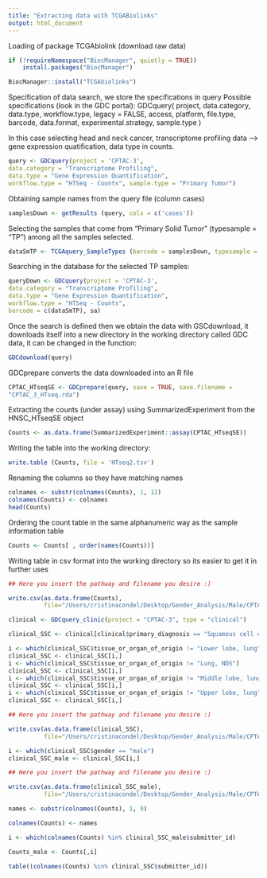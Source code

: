 ```yaml
---
title: "Extracting data with TCGABiolinks"
output: html_document
---
```


Loading of package TCGAbiolink (download raw data)

```r
if (!requireNamespace("BiocManager", quietly = TRUE))
    install.packages("BiocManager")

BiocManager::install("TCGAbiolinks")
```




Specification of data search, we store the specifications in query 
Possible specifications (look in the GDC portal): GDCquery(
  project,
  data.category,
  data.type,
  workflow.type,
  legacy = FALSE,
  access,
  platform,
  file.type,
  barcode,
  data.format,
  experimental.strategy,
  sample.type
)

In this case selecting head and neck cancer, transcriptome profiling data --> gene expression quatification, data type in counts.

```r
query <- GDCquery(project = 'CPTAC-3',
data.category = "Transcriptome Profiling",
data.type = "Gene Expression Quantification",
workflow.type = "HTSeq - Counts", sample.type = "Primary Tumor")
```

Obtaining sample names from the query file (column cases)

```r
samplesDown <- getResults (query, cols = c('cases'))
```

Selecting the samples that come from "Primary Solid Tumor" (typesample = "TP") among all the samples selected.

```r
dataSmTP <- TCGAquery_SampleTypes (barcode = samplesDown, typesample = 'Primary Tumor')
```


Searching in the database for the selected TP samples:

```r
queryDown <- GDCquery(project = 'CPTAC-3',
data.category = "Transcriptome Profiling",
data.type = "Gene Expression Quantification",
workflow.type = "HTSeq - Counts",
barcode = c(dataSmTP), sa)
```

Once the search is defined then we obtain the data with GSCdownload, it downloads itself into a new directory in the working directory called GDC data, it can be changed in the function:

```r
GDCdownload(query)
```

GDCprepare converts the data downloaded into an R file

```r
CPTAC_HTseqSE <- GDCprepare(query, save = TRUE, save.filename =
"CPTAC_3_HTseq.rda")
```

Extracting the counts (under assay) using SummarizedExperiment from the HNSC_HTseqSE object

```r
Counts <- as.data.frame(SummarizedExperiment::assay(CPTAC_HTseqSE))
```

Writing the table into the working directory:

```r
write.table (Counts, file = 'HTseq2.tsv')
```

Renaming the columns so they have matching names

```r
colnames <- substr(colnames(Counts), 1, 12)
colnames(Counts) <- colnames
head(Counts)
```

Ordering the count table in the same alphanumeric way as the sample information table

```r
Counts <- Counts[ , order(names(Counts))]
```

Writing table in csv format into the working directory so its easier to get it in further uses

```r
## Here you insert the pathway and filename you desire :)

write.csv(as.data.frame(Counts), 
          file="/Users/cristinacondel/Desktop/Gender_Analysis/Male/CPTAC/CPTAC_3_counts.csv")
```

```r
clinical <- GDCquery_clinic(project = "CPTAC-3", type = "clinical")
```

```r
clinical_SSC <- clinical[clinical$primary_diagnosis == "Squamous cell carcinoma, NOS",]
```

```r
i <- which(clinical_SSC$tissue_or_organ_of_origin != "Lower lobe, lung")
clinical_SSC <- clinical_SSC[i,]
i <- which(clinical_SSC$tissue_or_organ_of_origin != "Lung, NOS")
clinical_SSC <- clinical_SSC[i,]
i <- which(clinical_SSC$tissue_or_organ_of_origin != "Middle lobe, lung")
clinical_SSC <- clinical_SSC[i,]
i <- which(clinical_SSC$tissue_or_organ_of_origin != "Upper lobe, lung")
clinical_SSC <- clinical_SSC[i,]
```

```r
## Here you insert the pathway and filename you desire :)

write.csv(as.data.frame(clinical_SSC), 
          file="/Users/cristinacondel/Desktop/Gender_Analysis/Male/CPTAC_clinical_HNSSC.csv")
```


```r
i <- which(clinical_SSC$gender == "male")
clinical_SSC_male <- clinical_SSC[i,]
```

```r
## Here you insert the pathway and filename you desire :)

write.csv(as.data.frame(clinical_SSC_male), 
          file="/Users/cristinacondel/Desktop/Gender_Analysis/Male/CPTAC_clinical_HNSSC_male.csv")
```

```r
names <- substr(colnames(Counts), 1, 9)
```

```r
colnames(Counts) <- names
```

```r
i <- which(colnames(Counts) %in% clinical_SSC_male$submitter_id)
```

```r
Counts_male <- Counts[,i]
```

```r
table((colnames(Counts) %in% clinical_SSC$submitter_id))
```







